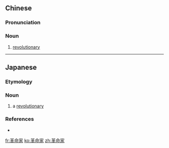 ==Chinese==
{{zh-forms|type=21}}

===Pronunciation===
{{zh-pron
|m=gémìngjiā
|c=gaak3 ming6 gaa1
|cat=n
}}

===Noun===
{{zh-noun}}

# [[revolutionary]]

----

==Japanese==
{{ja-kanjitab|かく|めい|か|yomi=on}}

===Etymology===
{{suffix|革命|家|t1=revolution|t2=-ary|lang=ja|sort=かくめいか}}

===Noun===
{{ja-noun|かくめいか}}

# a [[revolutionary]]

===References===
* {{R:Shogakukan}}

[[fr:革命家]]
[[ko:革命家]]
[[zh:革命家]]